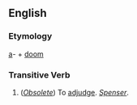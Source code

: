 ==English==

===Etymology===
[[a]]- + [[doom]]

===Transitive Verb===
#(''[[Obsolete]]'') To [[adjudge]]. ''[[Spenser]]''.